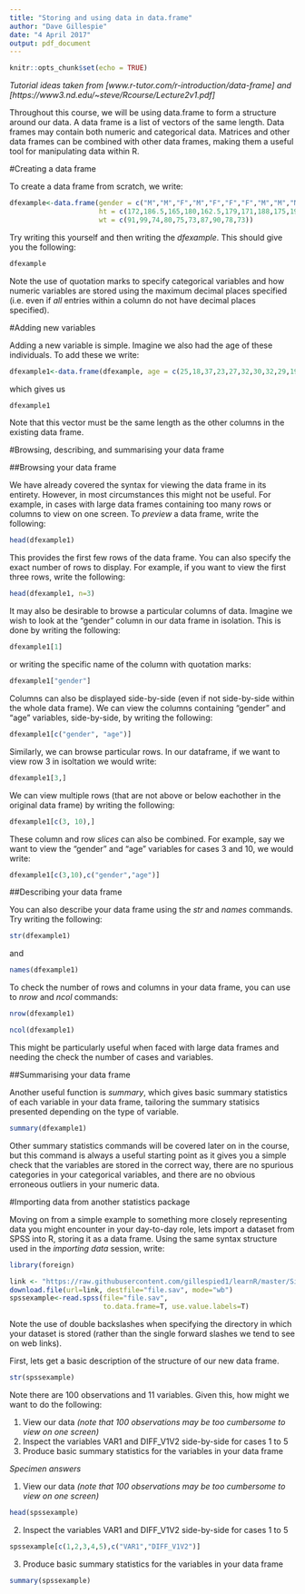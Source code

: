 ---
title: "Storing and using data in data.frame"
author: "Dave Gillespie"
date: "4 April 2017"
output: pdf_document
---

```{r setup, include=FALSE}
knitr::opts_chunk$set(echo = TRUE)
```

*Tutorial ideas taken from [www.r-tutor.com/r-introduction/data-frame] and [https://www3.nd.edu/~steve/Rcourse/Lecture2v1.pdf]*


Throughout this course, we will be using data.frame to form a structure around our data. A data frame is a list of vectors of the same length. Data frames may contain both numeric and categorical data. Matrices and other data frames can be combined with other data frames, making them a useful tool for manipulating data within R.

#Creating a data frame


To create a data frame from scratch, we write:


```{r data.frame from scratch}
dfexample<-data.frame(gender = c("M","M","F","M","F","F","F","M","M","M"), 
                      ht = c(172,186.5,165,180,162.5,179,171,188,175,190), 
                      wt = c(91,99,74,80,75,73,87,90,78,73))
```


Try writing this yourself and then writing the *dfexample*. This should give you the following:


```{r data frame example}
dfexample
```


Note the use of quotation marks to specify categorical variables and how numeric variables are stored using the maximum decimal places specified (i.e. even if *all* entries within a column do not have decimal places specified).

#Adding new variables


Adding a new variable is simple. Imagine we also had the age of these individuals. To add these we write:


```{r data frame example 1}
dfexample1<-data.frame(dfexample, age = c(25,18,37,23,27,32,30,32,29,19))
```


which gives us


```{r view data frame example 1}
dfexample1
```


Note that this vector must be the same length as the other columns in the existing data frame.

#Browsing, describing, and summarising your data frame


##Browsing your data frame

We have already covered the syntax for viewing the data frame in its entirety. However, in most circumstances this might not be useful. For example, in cases with large data frames containing too many rows or columns to view on one screen. To *preview* a data frame, write the following:


```{r preview data frame}
head(dfexample1)
```


This provides the first few rows of the data frame. You can also specify the exact number of rows to display. For example, if you want to view the first three rows, write the following:


```{r preview first three rows of data frame}
head(dfexample1, n=3)
```


It may also be desirable to browse a particular columns of data. Imagine we wish to look at the "gender" column in our data frame in isolation. This is done by writing the following:

```{r column slice data frame}
dfexample1[1]
```


or writing the specific name of the column with quotation marks:


```{r column slice data frame1}
dfexample1["gender"]
```


Columns can also be displayed side-by-side (even if not side-by-side within the whole data frame). We can view the columns containing "gender" and "age" variables, side-by-side, by writing the following:


```{r column slice data frame2}
dfexample1[c("gender", "age")]
```


Similarly, we can browse particular rows. In our dataframe, if we want to view row 3 in isoltation we would write:


```{r row slice data frame}
dfexample1[3,]
```


We can view multiple rows (that are not above or below eachother in the original data frame) by writing the following:


```{r row slice data frame1}
dfexample1[c(3, 10),]
```


These column and row *slices* can also be combined. For example, say we want to view the "gender" and "age" variables for cases 3 and 10, we would write:


```{r column and row slice data frame}
dfexample1[c(3,10),c("gender","age")]
```


##Describing your data frame


You can also describe your data frame using the *str* and *names* commands. Try writing the following:

```{r describe data frame 1}
str(dfexample1)
```


and 


```{r describe data frame 2}
names(dfexample1)
```


To check the number of rows and columns in your data frame, you can use to *nrow* and *ncol* commands:


```{r number of rows in data frame}
nrow(dfexample1)
```


```{r number of columns in data frame}
ncol(dfexample1)
```


This might be particularly useful when faced with large data frames and needing the check the number of cases and variables.


##Summarising your data frame


Another useful function is *summary*, which gives basic summary statistics of each variable in your data frame, tailoring the summary statisics presented depending on the type of variable.


```{r summarise data frame}
summary(dfexample1)
```


Other summary statistics commands will be covered later on in the course, but this command is always a useful starting point as it gives you a simple check that the variables are stored in the correct way, there are no spurious categories in your categorical variables, and there are no obvious erroneous outliers in your numeric data.


#Importing data from another statistics package


Moving on from a simple example to something more closely representing data you might encounter in your day-to-day role, lets import a dataset from SPSS into R, storing it as a data frame. Using the same syntax structure used in the *importing data* session, write:

```{r install foreign library, echo = FALSE}
library(foreign)
```


```{r read in SPSS example, warning = FALSE}
link <- "https://raw.githubusercontent.com/gillespied1/learnR/master/Simulated%20data%20for%20CH4%20030616.sav"
download.file(url=link, destfile="file.sav", mode="wb")
spssexample<-read.spss(file="file.sav", 
                       to.data.frame=T, use.value.labels=T)
```

Note the use of double backslashes when specifying the directory in which your dataset is stored (rather than the single forward slashes we tend to see on web links).


First, lets get a basic description of the structure of our new data frame.

```{r structure of spss data frame}
str(spssexample)
```


Note there are 100 observations and 11 variables. Given this, how might we want to do the following:


1. View our data *(note that 100 observations may be too cumbersome to view on one screen)*
2. Inspect the variables VAR1 and DIFF_V1V2 side-by-side for cases 1 to 5
3. Produce basic summary statistics for the variables in your data frame


*Specimen answers*

1. View our data *(note that 100 observations may be too cumbersome to view on one screen)*

```{r specimen answer 1}
head(spssexample)
```


2. Inspect the variables VAR1 and DIFF_V1V2 side-by-side for cases 1 to 5


```{r specimen example 2}
spssexample[c(1,2,3,4,5),c("VAR1","DIFF_V1V2")]
```


3. Produce basic summary statistics for the variables in your data frame


```{r specimen example 3}
summary(spssexample)
```

